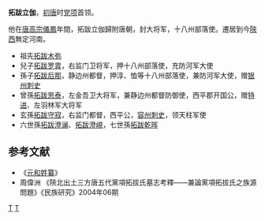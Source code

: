 '''拓跋立伽'''，[[初唐|初唐]]时[[党项|党项]]首领。

他在[[唐高宗|唐高宗]][[儀鳳|儀鳳]]年間，拓跋立伽歸附唐朝，封大将军，十八州部落使。遷居到今[[陝西|陝西]]無定河南。 

*祖先[[拓跋木弥|拓跋木弥]]
*兒子[[拓跋罗胄|拓跋罗胄]]，右监门卫将军，押十八州部落使，充防河军大使
*孫子[[拓跋后那|拓跋后那]]，静边州都督，押淳、恤等十八州部落使，兼防河军大使，赠[[银州|银州]][[刺史|刺史]]
*曾孫[[拓跋思泰|拓跋思泰]]，左金吾卫大将军，兼静边州都督防御使，西平郡开国公，赠[[特进|特进]]、左羽林军大将军
*玄孫[[拓跋守寂|拓跋守寂]]，右监门都督，西平公，[[容州|容州]][[刺史|刺史]]，领天柱军使
*六世孫[[拓跋澄澜|拓跋澄澜]]、[[拓跋澄峴|拓跋澄峴]]，七世孫[[拓跋乾晖|拓跋乾晖]]

==参考文献==
*《[[元和姓纂|元和姓纂]]》
*周偉洲 《陝北出土三方唐五代黨項拓拔氏墓志考釋——兼論黨項拓拔氏之族源問題》《民族研究》2004年06期

[[Category:唐朝军事人物|T]]
[[Category:西夏|T]]